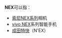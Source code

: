 '''NEX'''可以指：
*[[索尼NEX系列|索尼NEX系列]]相机
*[[vivo_NEX|vivo NEX]]系列智能手机
*[[成田特快|成田特快]]（N'EX）

{{Disambig|cat=三字拉丁字母縮寫消歧義}}